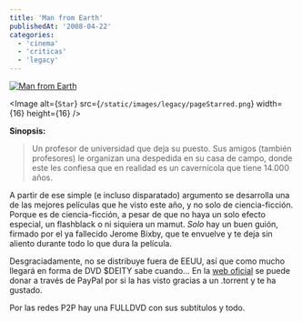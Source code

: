 ```yaml
---
title: 'Man from Earth'
publishedAt: '2008-04-22'
categories:
  - 'cinema'
  - 'criticas'
  - 'legacy'
---
```


[![Man from Earth](/static/images/legacy/manfromearth.jpg)](http://imdb.com/title/tt0756683/)

<Image
  alt={`Star`}
  src={`/static/images/legacy/pageStarred.png`}
  width={16}
  height={16}
/>

**Sinopsis:**

> Un profesor de universidad que deja su puesto. Sus amigos (también profesores) le organizan una despedida en su casa de campo, donde este les confiesa que en realidad es un cavernícola que tiene 14.000 años.

A partir de ese simple (e incluso disparatado) argumento se desarrolla una de las mejores películas que he visto este año, y no solo de ciencia-ficción. Porque es de ciencia-ficción, a pesar de que no haya un solo efecto especial, un flashblack o ni siquiera un mamut. _Solo_ hay un buen guión, firmado por el ya fallecido Jerome Bixby, que te envuelve y te deja sin aliento durante todo lo que dura la película.

Desgraciadamente, no se distribuye fuera de EEUU, así que como mucho llegará en forma de DVD $DEITY sabe cuando... En la [web oficial](http://www.manfromearth.com/) se puede donar a través de PayPal por si la has visto gracias a un .torrent y te ha gustado.

Por las redes P2P hay una FULLDVD con sus subtítulos y todo.
